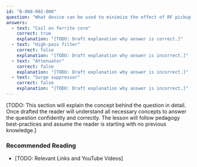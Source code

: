 ```yaml
---
id: "B-008-002-008"
question: "What device can be used to minimize the effect of RF pickup by audio wires connected to stereo speakers, intercom amplifiers, telephones, etc.?"
answers:
  - text: "Coil on ferrite core"
    correct: true
    explanation: "[TODO: Draft explanation why answer is correct.]"
  - text: "High-pass filter"
    correct: false
    explanation: "[TODO: Draft explanation why answer is incorrect.]"
  - text: "Attenuator"
    correct: false
    explanation: "[TODO: Draft explanation why answer is incorrect.]"
  - text: "Surge suppressor"
    correct: false
    explanation: "[TODO: Draft explanation why answer is incorrect.]"
---
```


[TODO: This section will explain the concept behind the question in detail. Once drafted the reader will understand all necessary concepts to answer the question confidently and correctly. The lesson will follow pedagogy best-practices and assume the reader is starting with no previous knowledge.]

### Recommended Reading

- [TODO: Relevant Links and YouTube Videos]
